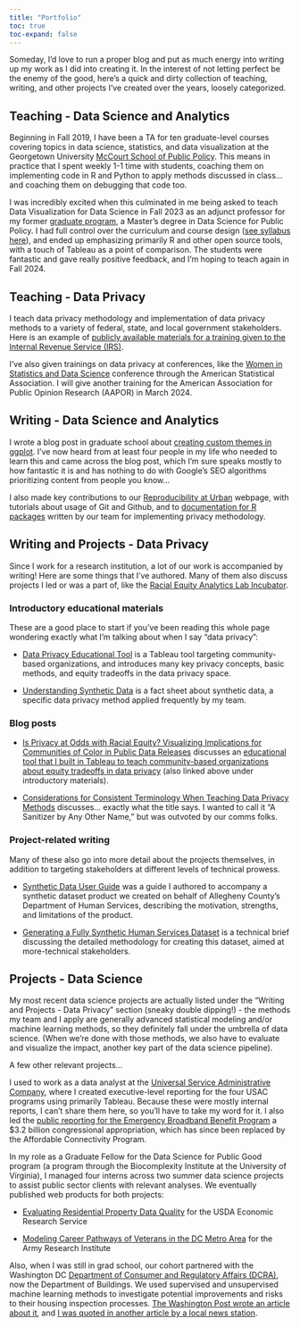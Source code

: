 ```yaml
---
title: "Portfolio"
toc: true
toc-expand: false
---
```


Someday, I'd love to run a proper blog and put as much energy into writing up my work as I did into creating it. In the interest of not letting perfect be the enemy of the good, here's a quick and dirty collection of teaching, writing, and other projects I've created over the years, loosely categorized. 

## Teaching - Data Science and Analytics

Beginning in Fall 2019, I have been a TA for ten graduate-level courses covering topics in data science, statistics, and data visualization at the Georgetown University [McCourt School of Public Policy](https://mccourt.georgetown.edu/). This means in practice that I spent weekly 1-1 time with students, coaching them on implementing code in R and Python to apply methods discussed in class... and coaching them on debugging that code too.

I was incredibly excited when this culminated in me being asked to teach Data Visualization for Data Science in Fall 2023 as an adjunct professor for my former [graduate program](https://mccourt.georgetown.edu/master-of-science-in-data-science-for-public-policy/), a Master's degree in Data Science for Public Policy. I had full control over the curriculum and course design ([see syllabus here](https://docs.google.com/document/d/1TtTFJwSOVLqHRb57cDSC-gboLrvn326TwOxvWbfWGd0/edit?usp=sharing)), and ended up emphasizing primarily R and other open source tools, with a touch of Tableau as a point of comparison. The students were fantastic and gave really positive feedback, and I'm hoping to teach again in Fall 2024.

## Teaching - Data Privacy

I teach data privacy methodology and implementation of data privacy methods to a variety of federal, state, and local government stakeholders. Here is an example of [publicly available materials for a training given to the Internal Revenue Service (IRS)](https://ui-research.github.io/irs-data-privacy-trainings-2023/).

I've also given trainings on data privacy at conferences, like the [Women in Statistics and Data Science](https://ww2.amstat.org/meetings/wsds/2022/courses.cfm) conference through the American Statistical Association. I will give another training for the American Association for Public Opinion Research (AAPOR) in March 2024.

## Writing - Data Science and Analytics

I wrote a blog post in graduate school about [creating custom themes in ggplot](https://rpubs.com/mclaire19/ggplot2-custom-themes). I've now heard from at least four people in my life who needed to learn this and came across the blog post, which I'm sure speaks mostly to how fantastic it is and has nothing to do with Google's SEO algorithms prioritizing content from people you know...

I also made key contributions to our [Reproducibility at Urban](https://ui-research.github.io/reproducibility-at-urban/) webpage, with tutorials about usage of Git and Github, and to [documentation for R packages](https://ui-research.github.io/tidysynthesis-documentation/) written by our team for implementing privacy methodology. 

## Writing and Projects - Data Privacy 

Since I work for a research institution, a lot of our work is accompanied by writing! Here are some things that I've authored. Many of them also discuss projects I led or was a part of, like the [Racial Equity Analytics Lab Incubator](https://www.urban.org/projects/racial-equity-analytics-lab-incubator). 

### Introductory educational materials

These are a good place to start if you've been reading this whole page wondering exactly what I'm talking about when I say "data privacy":

- [Data Privacy Educational Tool](https://public.tableau.com/app/profile/maddie.pickens/viz/DataPrivacyandEquityEducationalToolPrototype/1-WhatisDP) is a Tableau tool targeting community-based organizations, and introduces many key privacy concepts, basic methods, and equity tradeoffs in the data privacy space.

- [Understanding Synthetic Data](https://www.urban.org/research/publication/understanding-synthetic-data) is a fact sheet about synthetic data, a specific data privacy method applied frequently by my team.

### Blog posts

- [Is Privacy at Odds with Racial Equity? Visualizing Implications for Communities of Color in Public Data Releases](https://medium.com/urban-institute/is-privacy-at-odds-with-racial-equity-39c9428efe6f) discusses an [educational tool that I built in Tableau to teach community-based organizations about equity tradeoffs in data privacy](https://public.tableau.com/app/profile/maddie.pickens/viz/DataPrivacyandEquityEducationalToolPrototype/1-WhatisDP) (also linked above under introductory materials).

- [Considerations for Consistent Terminology When Teaching Data Privacy Methods](https://urban-institute.medium.com/considerations-for-consistent-terminology-when-teaching-data-privacy-methods-81af8cd9c1b5) discusses... exactly what the title says. I wanted to call it "A Sanitizer by Any Other Name," but was outvoted by our comms folks.

### Project-related writing 

Many of these also go into more detail about the projects themselves, in addition to targeting stakeholders at different levels of technical prowess.

- [Synthetic Data User Guide]() was a guide I authored to accompany a synthetic dataset product we created on behalf of Allegheny County's Department of Human Services, describing the motivation, strengths, and limitations of the product.

- [Generating a Fully Synthetic Human Services Dataset]() is a technical brief discussing the detailed methodology for creating this dataset, aimed at more-technical stakeholders.

## Projects - Data Science

My most recent data science projects are actually listed under the "Writing and Projects - Data Privacy" section (sneaky double dipping!) - the methods my team and I apply are generally advanced statistical modeling and/or machine learning methods, so they definitely fall under the umbrella of data science. (When we're done with those methods, we also have to evaluate and visualize the impact, another key part of the data science pipeline).

A few other relevant projects...

I used to work as a data analyst at the [Universal Service Administrative Company](https://www.usac.org/), where I created executive-level reporting for the four USAC programs using primarily Tableau. Because these were mostly internal reports, I can't share them here, so you'll have to take my word for it. I also led the [public reporting for the Emergency Broadband Benefit Program](https://www.usac.org/about/emergency-broadband-benefit-program/emergency-broadband-benefit-program-enrollments-and-claims-tracker/) a $3.2 billion congressional appropriation, which has since been replaced by the Affordable Connectivity Program.

In my role as a Graduate Fellow for the Data Science for Public Good program (a program through the Biocomplexity Institute at the University of Virginia), I managed four interns across two summer data science projects to assist public sector clients with relevant analyses. We eventually published web products for both projects:

- [Evaluating Residential Property Data Quality](https://madeline-pickens.shinyapps.io/ERS-dataquality/) for the USDA Economic Research Service

- [Modeling Career Pathways of Veterans in the DC Metro Area](https://dspg-young-scholars-program.github.io/dspg20career/?type=dspg) for the Army Research Institute

Also, when I was still in grad school, our cohort partnered with the Washington DC [Department of Consumer and Regulatory Affairs (DCRA)](https://dcratransition.dc.gov/), now the Department of Buildings. 
We used supervised and unsupervised machine learning methods to investigate potential improvements and risks to their housing inspection processes. [The Washington Post wrote an article about it](https://www.washingtonpost.com/local/dc-politics/georgetown-university-works-with-dc-agency-to-improve-rental-inspection-policies/2020/01/17/7756a568-3945-11ea-bb7b-265f4554af6d_story.html), and [I was quoted in another article by a local news station](https://wamu.org/story/20/01/22/how-georgetown-grad-students-are-helping-d-c-conduct-better-housing-inspections/).
